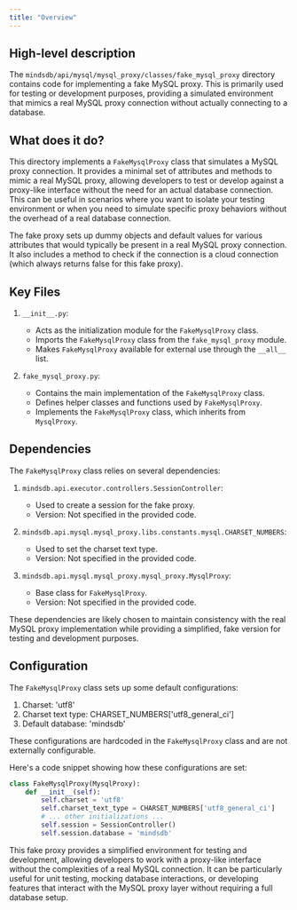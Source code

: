 ```yaml
---
title: "Overview"
---
```


## High-level description
The `mindsdb/api/mysql/mysql_proxy/classes/fake_mysql_proxy` directory contains code for implementing a fake MySQL proxy. This is primarily used for testing or development purposes, providing a simulated environment that mimics a real MySQL proxy connection without actually connecting to a database.

## What does it do?
This directory implements a `FakeMysqlProxy` class that simulates a MySQL proxy connection. It provides a minimal set of attributes and methods to mimic a real MySQL proxy, allowing developers to test or develop against a proxy-like interface without the need for an actual database connection. This can be useful in scenarios where you want to isolate your testing environment or when you need to simulate specific proxy behaviors without the overhead of a real database connection.

The fake proxy sets up dummy objects and default values for various attributes that would typically be present in a real MySQL proxy connection. It also includes a method to check if the connection is a cloud connection (which always returns false for this fake proxy).

## Key Files

1. `__init__.py`:
   - Acts as the initialization module for the `FakeMysqlProxy` class.
   - Imports the `FakeMysqlProxy` class from the `fake_mysql_proxy` module.
   - Makes `FakeMysqlProxy` available for external use through the `__all__` list.

2. `fake_mysql_proxy.py`:
   - Contains the main implementation of the `FakeMysqlProxy` class.
   - Defines helper classes and functions used by `FakeMysqlProxy`.
   - Implements the `FakeMysqlProxy` class, which inherits from `MysqlProxy`.

## Dependencies
The `FakeMysqlProxy` class relies on several dependencies:

1. `mindsdb.api.executor.controllers.SessionController`:
   - Used to create a session for the fake proxy.
   - Version: Not specified in the provided code.

2. `mindsdb.api.mysql.mysql_proxy.libs.constants.mysql.CHARSET_NUMBERS`:
   - Used to set the charset text type.
   - Version: Not specified in the provided code.

3. `mindsdb.api.mysql.mysql_proxy.mysql_proxy.MysqlProxy`:
   - Base class for `FakeMysqlProxy`.
   - Version: Not specified in the provided code.

These dependencies are likely chosen to maintain consistency with the real MySQL proxy implementation while providing a simplified, fake version for testing and development purposes.

## Configuration
The `FakeMysqlProxy` class sets up some default configurations:

1. Charset: 'utf8'
2. Charset text type: CHARSET_NUMBERS['utf8_general_ci']
3. Default database: 'mindsdb'

These configurations are hardcoded in the `FakeMysqlProxy` class and are not externally configurable.

Here's a code snippet showing how these configurations are set:

```python
class FakeMysqlProxy(MysqlProxy):
    def __init__(self):
        self.charset = 'utf8'
        self.charset_text_type = CHARSET_NUMBERS['utf8_general_ci']
        # ... other initializations ...
        self.session = SessionController()
        self.session.database = 'mindsdb'
```

This fake proxy provides a simplified environment for testing and development, allowing developers to work with a proxy-like interface without the complexities of a real MySQL connection. It can be particularly useful for unit testing, mocking database interactions, or developing features that interact with the MySQL proxy layer without requiring a full database setup.